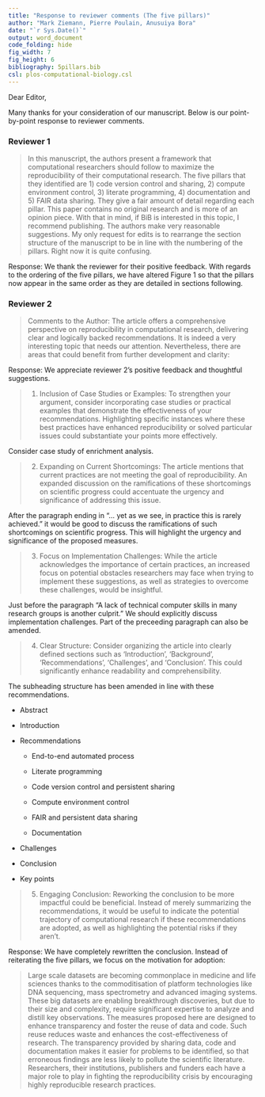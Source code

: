 ```yaml
---
title: "Response to reviewer comments (The five pillars)"
author: "Mark Ziemann, Pierre Poulain, Anusuiya Bora"
date: "`r Sys.Date()`"
output: word_document
code_folding: hide
fig_width: 7
fig_height: 6
bibliography: 5pillars.bib
csl: plos-computational-biology.csl
---
```


Dear Editor,

Many thanks for your consideration of our manuscript.
Below is our point-by-point response to reviewer comments.

### Reviewer 1

> In this manuscript, the authors present a framework that computational researchers should follow to maximize the reproducibility of their computational research. The five pillars that they identified are 1) code version control and sharing, 2) compute environment control,  3) literate programming, 4) documentation and 5) FAIR data sharing. They give a fair amount of detail regarding each pillar. This paper contains no original research and is more of an opinion piece. With that in mind, if BiB is interested in this topic, I recommend publishing. The authors make very reasonable suggestions. My only request for edits is to rearrange the section structure of the manuscript to be in line with the numbering of the pillars. Right now it is quite confusing.

Response: We thank the reviewer for their positive feedback.
With regards to the ordering of the five pillars, we have altered Figure 1 so that the pillars now
appear in the same order as they are detailed in sections following.

### Reviewer 2

> Comments to the Author: The article offers a comprehensive perspective on reproducibility in computational research, delivering clear and logically backed recommendations. It is indeed a very interesting topic that needs our attention. Nevertheless, there are areas that could benefit from further development and clarity:

Response: We appreciate reviewer 2's positive feedback and thoughtful suggestions.

> 1. Inclusion of Case Studies or Examples: To strengthen your argument, consider incorporating case studies or practical examples that demonstrate the effectiveness of your recommendations. Highlighting specific instances where these best practices have enhanced reproducibility or solved particular issues could substantiate your points more effectively.

Consider case study of enrichment analysis.

> 2. Expanding on Current Shortcomings: The article mentions that current practices are not meeting the goal of reproducibility. An expanded discussion on the ramifications of these shortcomings on scientific progress could accentuate the urgency and significance of addressing this issue.

After the paragraph ending in "... yet as we see, in practice this is rarely achieved." it would be
good to discuss the ramifications of such shortcomings on scientific progress.
This will highlight the urgency and significance of the proposed measures.

> 3. Focus on Implementation Challenges: While the article acknowledges the importance of certain practices, an increased focus on potential obstacles researchers may face when trying to implement these suggestions, as well as strategies to overcome these challenges, would be insightful.

Just before the paragraph "A lack of technical computer skills in many research groups is another culprit."
We should explicitly discuss implementation challenges.
Part of the preceeding paragraph can also be amended.

> 4. Clear Structure: Consider organizing the article into clearly defined sections such as 'Introduction', 'Background', 'Recommendations', 'Challenges', and 'Conclusion'. This could significantly enhance readability and comprehensibility.

The subheading structure has been amended in line with these recommendations.

* Abstract

* Introduction

* Recommendations

  * End-to-end automated process

  * Literate programming

  * Code version control and persistent sharing

  * Compute environment control

  * FAIR and persistent data sharing

  * Documentation

* Challenges

* Conclusion

* Key points

> 5. Engaging Conclusion: Reworking the conclusion to be more impactful could be beneficial. Instead of merely summarizing the recommendations, it would be useful to indicate the potential trajectory of computational research if these recommendations are adopted, as well as highlighting the potential risks if they aren't.

Response: We have completely rewritten the conclusion.
Instead of reiterating the five pillars, we focus on the motivation for adoption:

>Large scale datasets are becoming commonplace in medicine and life sciences thanks to the commoditisation
>of platform technologies like DNA sequencing, mass spectrometry and advanced imaging systems.
>These big datasets are enabling breakthrough discoveries, but due to their size and complexity, require
>significant expertise to analyze and distill key observations.
>The measures proposed here are designed to enhance transparency and foster the reuse of data and code.
>Such reuse reduces waste and enhances the cost-effectiveness of research.
>The transparency provided by sharing data, code and documentation makes it easier for problems to be
>identified, so that erroneous findings are less likely to pollute the scientific literature.
>Researchers, their institutions, publishers and funders each have a major role to play in fighting the
>reproducibility crisis by encouraging highly reproducible research practices.
